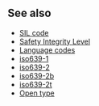==See also==
*[[SIL code]]
*[[Safety Integrity Level]]
*[[Language code]]s
*[[iso639-1]]
*[[iso639-2]]
*[[iso639-2b]]
*[[iso639-2t]]
*[[Open type]]